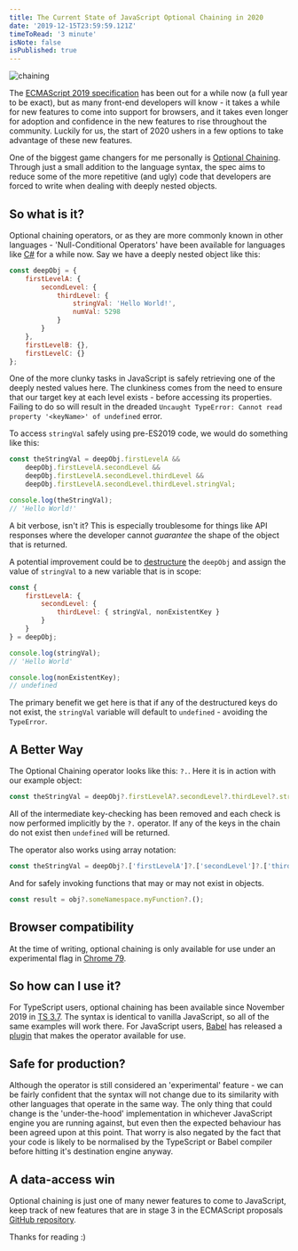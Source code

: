 ```yaml
---
title: The Current State of JavaScript Optional Chaining in 2020
date: '2019-12-15T23:59:59.121Z'
timeToRead: '3 minute'
isNote: false
isPublished: true
---
```


![chaining](../../assets/chain.jpeg)

The [ECMAScript 2019 specification](https://www.ecma-international.org/ecma-262/10.0/index.html) has been out for a while now (a full year to be exact), but as many front-end developers will know - it takes a while for new features to come into support for browsers, and it takes even longer for adoption and confidence in the new features to rise throughout the community. Luckily for us, the start of 2020 ushers in a few options to take advantage of these new features. 

One of the biggest game changers for me personally is [Optional Chaining](https://developer.mozilla.org/en-US/docs/Web/JavaScript/Reference/Operators/Optional_chaining). Through just a small addition to the language syntax, the spec aims to reduce some of the more repetitive (and ugly) code that developers are forced to write when dealing with deeply nested objects.

## So what is it?

Optional chaining operators, or as they are more commonly known in other languages - 'Null-Conditional Operators' have been available for languages like [C#](https://docs.microsoft.com/en-gb/dotnet/csharp/language-reference/operators/member-access-operators#null-conditional-operators--and-) for a while now. Say we have a deeply nested object like this:

```js
const deepObj = {
    firstLevelA: {
        secondLevel: {
            thirdLevel: {
                stringVal: 'Hello World!',
                numVal: 5298
            }
        }
    },
    firstLevelB: {},
    firstLevelC: {}
};
```

One of the more clunky tasks in JavaScript is safely retrieving one of the deeply nested values here. The clunkiness comes from the need to ensure that our target key at each level exists - before accessing its properties. Failing to do so will result in the dreaded `Uncaught TypeError: Cannot read property '<keyName>' of undefined` error. 

To access `stringVal` safely using pre-ES2019 code, we would do something like this:

```js
const theStringVal = deepObj.firstLevelA && 
    deepObj.firstLevelA.secondLevel && 
    deepObj.firstLevelA.secondLevel.thirdLevel &&
    deepObj.firstLevelA.secondLevel.thirdLevel.stringVal;

console.log(theStringVal);
// 'Hello World!'
```

A bit verbose, isn't it? This is especially troublesome for things like API responses where the developer cannot _guarantee_ the shape of the object that is returned. 

A potential improvement could be to [destructure](https://developer.mozilla.org/en-US/docs/Web/JavaScript/Reference/Operators/Destructuring_assignment) the `deepObj` and assign the value of `stringVal` to a new variable that is in scope:

```js
const { 
    firstLevelA: { 
        secondLevel: { 
            thirdLevel: { stringVal, nonExistentKey } 
        } 
    } 
} = deepObj;

console.log(stringVal);
// 'Hello World'

console.log(nonExistentKey);
// undefined
```

The primary benefit we get here is that if any of the destructured keys do not exist, the `stringVal` variable will default to `undefined` - avoiding the `TypeError`.

## A Better Way

The Optional Chaining operator looks like this: `?.`. Here it is in action with our example object:

```js
const theStringVal = deepObj?.firstLevelA?.secondLevel?.thirdLevel?.stringVal;
```

All of the intermediate key-checking has been removed and each check is now performed implicitly by the `?.` operator. If any of the keys in the chain do not exist then `undefined` will be returned.

The operator also works using array notation:

```js
const theStringVal = deepObj?.['firstLevelA']?.['secondLevel']?.['thirdLevel']?.['stringVal'];
```

And for safely invoking functions that may or may not exist in objects.

```js
const result = obj?.someNamespace.myFunction?.();
```

## Browser compatibility

At the time of writing, optional chaining is only available for use under an experimental flag in [Chrome 79](https://caniuse.com/#feat=mdn-javascript_operators_optional_chaining). 

## So how can I use it?

For TypeScript users, optional chaining has been available since November 2019 in [TS 3.7](https://www.typescriptlang.org/docs/handbook/release-notes/typescript-3-7.html). The syntax is identical to vanilla JavaScript, so all of the same examples will work there. For JavaScript users, [Babel](https://babeljs.io/) has released a [plugin](https://babeljs.io/docs/en/babel-plugin-proposal-optional-chaining) that makes the operator available for use. 

## Safe for production?

Although the operator is still considered an 'experimental' feature - we can be fairly confident that the syntax will not change due to its similarity with other languages that operate in the same way. The only thing that could change is the 'under-the-hood' implementation in whichever JavaScript engine you are running against, but even then the expected behaviour has been agreed upon at this point. That worry is also negated by the fact that your code is likely to be normalised by the TypeScript or Babel compiler before hitting it's destination engine anyway.

## A data-access win

Optional chaining is just one of many newer features to come to JavaScript, keep track of new features that are in stage 3 in the ECMAScript proposals [GitHub repository](https://github.com/tc39/proposals).

Thanks for reading :)